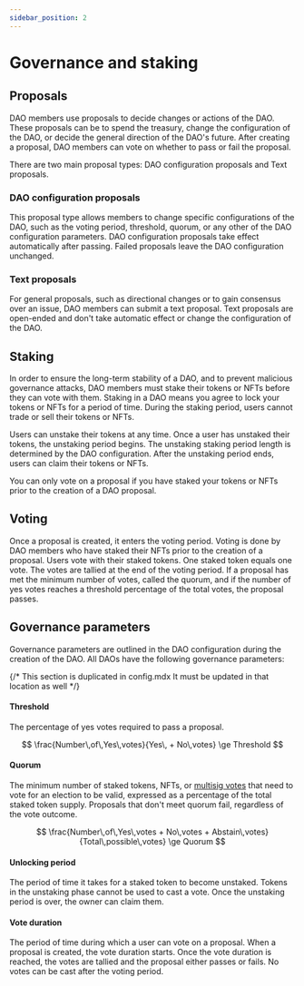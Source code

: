 ```yaml
---
sidebar_position: 2
---
```


# Governance and staking

## Proposals 

DAO members use proposals to decide changes or actions of the DAO. These proposals can be to spend the treasury, change the configuration of the DAO, or decide the general direction of the DAO's future. After creating a proposal, DAO members can vote on whether to pass or fail the proposal. 

There are two main proposal types: DAO configuration proposals and Text proposals. 

### DAO configuration proposals

This proposal type allows members to change specific configurations of the DAO, such as the voting period, threshold, quorum, or any other of the DAO configuration parameters. DAO configuration proposals take effect automatically after passing. Failed proposals leave the DAO configuration unchanged. 

### Text proposals

For general proposals, such as directional changes or to gain consensus over an issue, DAO members can submit a text proposal. Text proposals are open-ended and don't take automatic effect or change the configuration of the DAO. 

## Staking

In order to ensure the long-term stability of a DAO, and to prevent malicious governance attacks, DAO members must stake their tokens or NFTs before they can vote with them. Staking in a DAO means you agree to lock your tokens or NFTs for a period of time. During the staking period, users cannot trade or sell their tokens or NFTs. 

Users can unstake their tokens at any time. Once a user has unstaked their tokens, the unstaking period begins. The unstaking staking period length is determined by the DAO configuration. After the unstaking period ends, users can claim their tokens or NFTs. 

You can only vote on a proposal if you have staked your tokens or NFTs prior to the creation of a DAO proposal. 

## Voting

Once a proposal is created, it enters the voting period. Voting is done by DAO members who have staked their NFTs prior to the creation of a proposal. Users vote with their staked tokens. One staked token equals one vote. The votes are tallied at the end of the voting period. If a proposal has met the minimum number of votes, called the quorum, and if the number of yes votes reaches a threshold percentage of the total votes, the proposal passes. 

## Governance parameters

Governance parameters are outlined in the DAO configuration during the creation of the DAO. All DAOs have the following governance parameters:

{/* This section is duplicated in config.mdx It must be updated in that location as well */}

#### Threshold

The percentage of yes votes required to pass a proposal. 

$$
\frac{Number\,of\,Yes\,votes}{Yes\, + No\,votes} \ge Threshold
$$

#### Quorum 

The minimum number of staked tokens, NFTs, or [multisig votes](./config.mdx#weight-and-threshold) that need to vote for an election to be valid, expressed as a percentage of the total staked token supply. Proposals that don't meet quorum fail, regardless of the vote outcome. 

$$
\frac{Number\,of\,Yes\,votes + No\,votes + Abstain\,votes}{Total\,possible\,votes} \ge Quorum
$$

#### Unlocking period 

The period of time it takes for a staked token to become unstaked. Tokens in the unstaking phase cannot be used to cast a vote. Once the unstaking period is over, the owner can claim them. 

#### Vote duration

The period of time during which a user can vote on a proposal. When a proposal is created, the vote duration starts. Once the vote duration is reached, the votes are tallied and the proposal either passes or fails. No votes can be cast after the voting period. 

